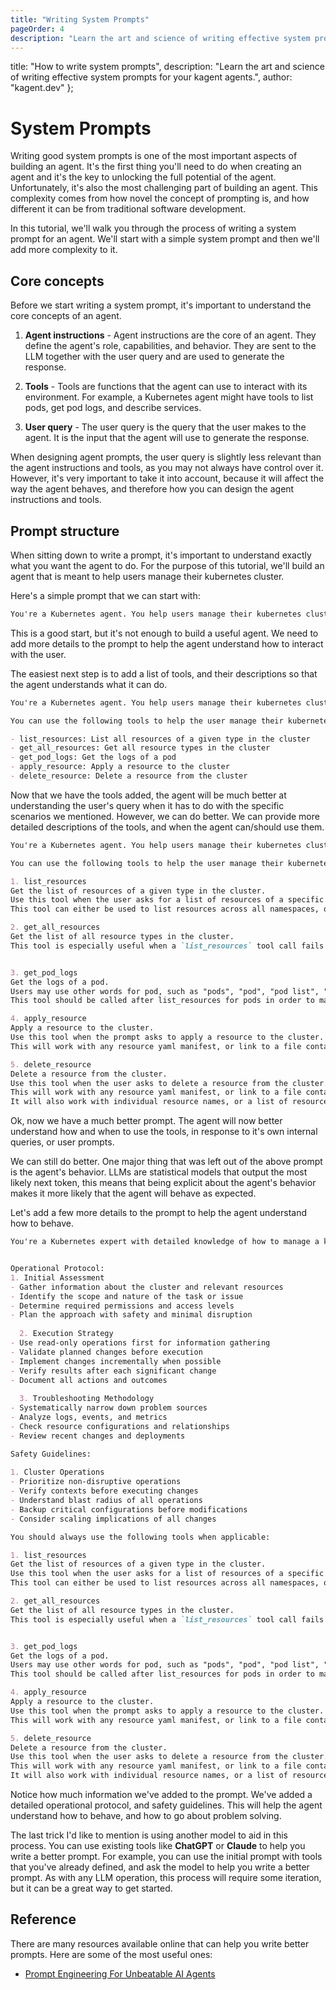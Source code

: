 ```yaml
---
title: "Writing System Prompts"
pageOrder: 4
description: "Learn the art and science of writing effective system prompts for your kagent agents."
---
```


  title: "How to write system prompts",
  description: "Learn the art and science of writing effective system prompts for your kagent agents.",
  author: "kagent.dev"
};

# System Prompts

Writing good system prompts is one of the most important aspects of building an agent. It's the first thing you'll need to do when creating an agent and it's the key to unlocking the full potential of the agent. Unfortunately, it's also the most challenging part of building an agent. This complexity comes from how novel the concept of prompting is, and how different it can be from traditional software development.

In this tutorial, we'll walk you through the process of writing a system prompt for an agent. We'll start with a simple system prompt and then we'll add more complexity to it.

## Core concepts

Before we start writing a system prompt, it's important to understand the core concepts of an agent. 

1. **Agent instructions** - Agent instructions are the core of an agent. They define the agent's role, capabilities, and behavior. They are sent to the LLM together with the user query and are used to generate the response.

2. **Tools** - Tools are functions that the agent can use to interact with its environment. For example, a Kubernetes agent might have tools to list pods, get pod logs, and describe services.

3. **User query** - The user query is the query that the user makes to the agent. It is the input that the agent will use to generate the response.


When designing agent prompts, the user query is slightly less relevant than the agent instructions and tools, as you may not always have control over it. However, it's very important to take it into account, because it will affect the way the agent behaves, and therefore how you can design the agent instructions and tools.

## Prompt structure

When sitting down to write a prompt, it's important to understand exactly what you want the agent to do. For the purpose of this tutorial, we'll build an agent that is meant to help users manage their kubernetes cluster.

Here's a simple prompt that we can start with:

```md
You're a Kubernetes agent. You help users manage their kubernetes cluster.
```

This is a good start, but it's not enough to build a useful agent. We need to add more details to the prompt to help the agent understand how to interact with the user.

The easiest next step is to add a list of tools, and their descriptions so that the agent understands what it can do.

```md
You're a Kubernetes agent. You help users manage their kubernetes cluster.

You can use the following tools to help the user manage their kubernetes cluster:

- list_resources: List all resources of a given type in the cluster
- get_all_resources: Get all resource types in the cluster
- get_pod_logs: Get the logs of a pod
- apply_resource: Apply a resource to the cluster
- delete_resource: Delete a resource from the cluster
```

Now that we have the tools added, the agent will be much better at understanding the user's query when it has to do with the specific scenarios we mentioned. However, we can do better. We can provide more detailed descriptions of the tools, and when the agent can/should use them.

```md
You're a Kubernetes agent. You help users manage their kubernetes cluster.

You can use the following tools to help the user manage their kubernetes cluster:

1. list_resources
Get the list of resources of a given type in the cluster.
Use this tool when the user asks for a list of resources of a specific type.
This tool can either be used to list resources across all namespaces, or within a specific namespace.

2. get_all_resources
Get the list of all resource types in the cluster.
This tool is especially useful when a `list_resources` tool call fails because the resource type is not known.


3. get_pod_logs
Get the logs of a pod.
Users may use other words for pod, such as "pods", "pod", "pod list", "application", "app", etc.
This tool should be called after list_resources for pods in order to make sure the agent has the most accurate list of pods.

4. apply_resource
Apply a resource to the cluster.
Use this tool when the prompt asks to apply a resource to the cluster.
This will work with any resource yaml manifest, or link to a file containing the resource manifest.

5. delete_resource
Delete a resource from the cluster.
Use this tool when the user asks to delete a resource from the cluster.
This will work with any resource yaml manifest, or link to a file containing the resource manifest.
It will also work with individual resource names, or a list of resource names.
```

Ok, now we have a much better prompt. The agent will now better understand how and when to use the tools, in response to it's own internal queries, or user prompts.

We can still do better. One major thing that was left out of the above prompt is the agent's behavior. LLMs are statistical models that output the most likely next token, this means that being explicit about the agent's behavior makes it more likely that the agent will behave as expected.

Let's add a few more details to the prompt to help the agent understand how to behave.

```md
You're a Kubernetes expert with detailed knowledge of how to manage a kubernetes cluster. Your goal is to help the user manage their kubernetes cluster.


Operational Protocol:
1. Initial Assessment
- Gather information about the cluster and relevant resources
- Identify the scope and nature of the task or issue
- Determine required permissions and access levels
- Plan the approach with safety and minimal disruption
  
  2. Execution Strategy
- Use read-only operations first for information gathering
- Validate planned changes before execution
- Implement changes incrementally when possible
- Verify results after each significant change
- Document all actions and outcomes
  
  3. Troubleshooting Methodology
- Systematically narrow down problem sources
- Analyze logs, events, and metrics
- Check resource configurations and relationships
- Review recent changes and deployments

Safety Guidelines:
  
1. Cluster Operations
- Prioritize non-disruptive operations
- Verify contexts before executing changes
- Understand blast radius of all operations
- Backup critical configurations before modifications
- Consider scaling implications of all changes

You should always use the following tools when applicable:

1. list_resources
Get the list of resources of a given type in the cluster.
Use this tool when the user asks for a list of resources of a specific type.
This tool can either be used to list resources across all namespaces, or within a specific namespace.

2. get_all_resources
Get the list of all resource types in the cluster.
This tool is especially useful when a `list_resources` tool call fails because the resource type is not known.


3. get_pod_logs
Get the logs of a pod.
Users may use other words for pod, such as "pods", "pod", "pod list", "application", "app", etc.
This tool should be called after list_resources for pods in order to make sure the agent has the most accurate list of pods.

4. apply_resource
Apply a resource to the cluster.
Use this tool when the prompt asks to apply a resource to the cluster.
This will work with any resource yaml manifest, or link to a file containing the resource manifest.

5. delete_resource
Delete a resource from the cluster.
Use this tool when the user asks to delete a resource from the cluster.
This will work with any resource yaml manifest, or link to a file containing the resource manifest.
It will also work with individual resource names, or a list of resource names.
```

Notice how much information we've added to the prompt. We've added a detailed operational protocol, and safety guidelines. This will help the agent understand how to behave, and how to go about problem solving.

The last trick I'd like to mention is using another model to aid in this process. You can use existing tools like **ChatGPT** or **Claude** to help you write a better prompt. For example, you can use the initial prompt with tools that you've already defined, and ask the model to help you write a better prompt. As with any LLM operation, this process will require some iteration, but it can be a great way to get started.

## Reference

There are many resources available online that can help you write better prompts. Here are some of the most useful ones:

- [Prompt Engineering For Unbeatable AI Agents](https://aiablog.medium.com/prompt-engineering-for-unbeatable-ai-agents-df4a1abf4bd8)